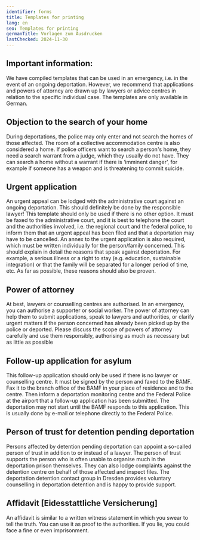 ```yaml
---
identifier: forms
title: Templates for printing
lang: en
seo: Templates for printing
germanTitle: Vorlagen zum Ausdrucken
lastChecked: 2024-11-30
---
```


## Important information:

We have compiled templates that can be used in an emergency, i.e. in the event of an ongoing deportation. However, we recommend that applications and powers of attorney are drawn up by lawyers or <InternalShortLink identifier="contacts">advice centres</InternalShortLink> in relation to the specific individual case. The templates are only available in German.

## Objection to the search of your home

<ExternalShortLink identifier="form_search"/>

During deportations, the police may only enter and not search the homes of those affected. The room of a collective accommodation centre is also considered a home. If police officers want to search a person's home, they need a search warrant from a judge, which they usually do not have. They can search a home without a warrant if there is ‘imminent danger’, for example if someone has a weapon and is threatening to commit suicide.

## Urgent application

<ExternalShortLink identifier="form_eilantrag"/>

An urgent appeal can be lodged with the administrative court against an ongoing deportation. This should definitely be done by the responsible lawyer! This template should only be used if there is no other option. It must be faxed to the administrative court, and it is best to telephone the court and the authorities involved, i.e. the regional court and the federal police, to inform them that an urgent appeal has been filed and that a deportation may have to be cancelled. An annex to the urgent application is also required, which must be written individually for the person/family concerned. This should explain in detail the reasons that speak against deportation. For example, a serious illness or a right to stay (e.g. education, sustainable integration) or that the family will be separated for a longer period of time, etc. As far as possible, these reasons should also be proven.

## Power of attorney

<ExternalShortLink identifier="form_vollmacht"/>

At best, lawyers or counselling centres are authorised. In an emergency, you can authorise a supporter or social worker. The power of attorney can help them to submit applications, speak to lawyers and authorities, or clarify urgent matters if the person concerned has already been picked up by the police or deported. Please discuss the scope of powers of attorney carefully and use them responsibly, authorising as much as necessary but as little as possible

## Follow-up application for asylum

<ExternalShortLink identifier="form_followup"/>

This follow-up application should only be used if there is no lawyer or counselling centre. It must be signed by the person and faxed to the BAMF. Fax it to the branch office of the BAMF in your place of residence and to the centre. Then inform a deportation monitoring centre and the Federal Police at the airport that a follow-up application has been submitted. The deportation may not start until the BAMF responds to this application. This is usually done by e-mail or telephone directly to the Federal Police.

## Person of trust for detention pending deportation

<ExternalShortLink identifier="form_detention"/>

Persons affected by detention pending deportation can appoint a so-called person of trust in addition to or instead of a lawyer. The person of trust supports the person who is often unable to organise much in the deportation prison themselves. They can also lodge complaints against the detention centre on behalf of those affected and inspect files. The deportation detention contact group in Dresden provides voluntary counselling in deportation detention and is happy to provide support.

## Affidavit [Eidesstattliche Versicherung] 

<ExternalShortLink identifier="form_affidavit"/>

An affidavit is similar to a written witness statement in which you swear to tell the truth. You can use it as proof to the authorities. If you lie, you could face a fine or even imprisonment.
